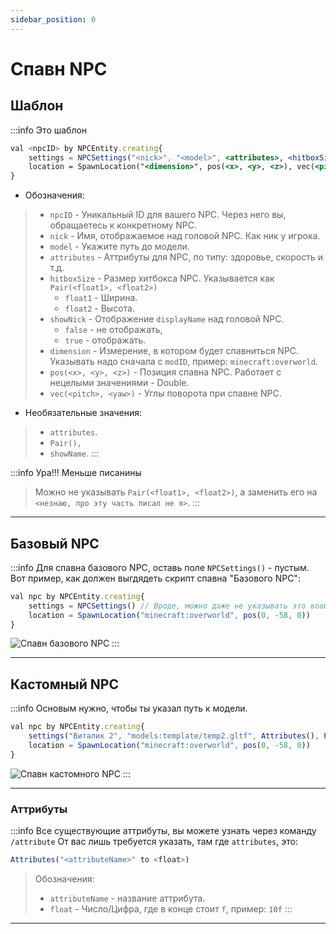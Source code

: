 ```yaml
---
sidebar_position: 0
---
```


# Спавн NPC

## Шаблон

:::info Это шаблон

```jsx
val <npcID> by NPCEntity.creating{
    settings = NPCSettings("<nick>", "<model>", <attributes>, <hitboxSize>, <showNick>)
    location = SpawnLocation("<dimension>", pos(<x>, <y>, <z>), vec(<pitch>, <yaw>))
}
```

- Обозначения:
> - `npcID` - Уникальный ID для вашего NPC. Через него вы, обращаетесь к конкретному NPC. 
> - `nick` - Имя, отображаемое над головой NPC. Как ник у игрока. 
> - `model` - Укажите путь до модели. 
> - `attributes` - Аттрибуты для NPC, по типу: здоровье, скорость и т.д. 
> - `hitboxSize` - Размер хитбокса NPC. Указывается как `Pair(<float1>, <float2>)`
>   - `float1` - Ширина. 
>   - `float2` - Высота. 
> - `showNick` - Отображение `displayName` над головой NPC. 
>   - `false` - не отображать, 
>   - `true` - отображать. 
> - `dimension` - Измерение, в котором будет спавниться NPC. Указывать надо сначала с `modID`, пример: `minecraft:overworld`. 
> - `pos(<x>, <y>, <z>)` - Позиция спавна NPC. Работает с нецелыми значениями - Double.  
> - `vec(<pitch>, <yaw>)` - Углы поворота при спавне NPC. 

- Необязательные значения:
> - `attributes`. 
> - `Pair(),` 
> - `showName`.
:::

:::info Ура!!! Меньше писанины
> Можно не указывать `Pair(<float1>, <float2>)`, а заменить его на `<незнаю, про эту часть писал не я>`.
:::

---

## Базовый NPC

:::info Для спавна базового NPC, оставь поле `NPCSettings()` - пустым.
Вот пример, как должен выгдядеть скрипт спавна "Базового NPC":
```jsx
val npc by NPCEntity.creating{
    settings = NPCSettings() // Вроде, можно даже не указывать это вообще
    location = SpawnLocation("minecraft:overworld", pos(0, -58, 0))
}
```
![Спавн базового NPC](../../.resourses/spawn-basic-npc.gif)
:::

---

## Кастомный NPC

:::info Основым нужно, чтобы ты указал путь к модели.
```jsx
val npc by NPCEntity.creating{
    settings("Виталик 2", "models:template/temp2.gltf", Attributes(), Pair(1f, 1f), true)
    location = SpawnLocation("minecraft:overworld", pos(0, -58, 0))
}
```
![Спавн кастомного NPC](../../.resourses/spawn-custom-npc.gif)
:::

---

### Аттрибуты

:::info Все существующие аттрибуты, вы можете узнать через команду `/attribute`
От вас лишь требуется указать, там где `attributes`, это:
```jsx
Attributes("<attributeName>" to <float>)
```
> Обозначения:
> - `attributeName` - название аттрибута.
> - `float` - Число/Цифра, где в конце стоит `f`, пример: `10f`
:::

---
